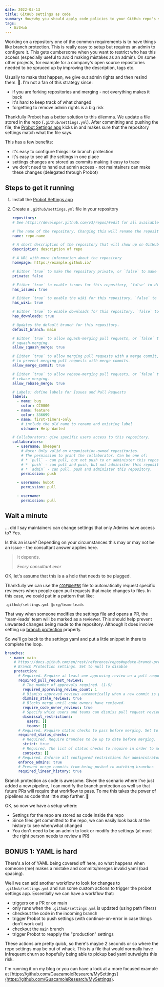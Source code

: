 ```yaml
---
date: 2022-03-13
title: GitHub settings as code
summary: How/why you should apply code policies to your GitHub repo's settings
tags:
  - GitHub
---
```


Working on a repository one of the common requirements is to have things like branch protection. This is really easy to setup but requires an admin to configure it. This gets cumbersome when you want to restrict who has this access (especially useful to avoid making mistakes as an admin). On some other projects, for example for a company's open source repositories needed to be spruced up by improving the description, tags etc.

Usually to make that happen, we give out admin rights and then resind them. 🤮. I'm not a fan of this strategy since:

- if you are forking repositories and merging - not everything makes it back
- it's hard to keep track of what changed
- forgetting to remove admin rights is a big risk

Thankfully Probot has a better solution to this dilemma. We update a file stored in the repo (`.github/settings.yml`). After committing and pushing the file, the [Probot Settings app](https://probot.github.io/apps/settings/) kicks in and makes sure that the repository settings match what the file says.

This has a few benefits:

- it's easy to configure things like branch protection
- it's easy to see all the settings in one place
- settings changes are stored as commits making it easy to trace
- we don't need to hand out admin access - not maintainers can make these changes (delegated through Probot)
  
## Steps to get it running

1. Install the [Probot Settings app](https://probot.github.io/apps/settings/)
2. Create a `.github/settings.yml` file in your repository

    ``` yaml
    repository:
    # See https://developer.github.com/v3/repos/#edit for all available settings.

    # The name of the repository. Changing this will rename the repository
    name: repo-name

    # A short description of the repository that will show up on GitHub
    description: description of repo

    # A URL with more information about the repository
    homepage: https://example.github.io/

    # Either `true` to make the repository private, or `false` to make it public.
    private: false

    # Either `true` to enable issues for this repository, `false` to disable them.
    has_issues: true

    # Either `true` to enable the wiki for this repository, `false` to disable it.
    has_wiki: true

    # Either `true` to enable downloads for this repository, `false` to disable them.
    has_downloads: true

    # Updates the default branch for this repository.
    default_branch: main

    # Either `true` to allow squash-merging pull requests, or `false` to prevent
    # squash-merging.
    allow_squash_merge: true

    # Either `true` to allow merging pull requests with a merge commit, or `false`
    # to prevent merging pull requests with merge commits.
    allow_merge_commit: true

    # Either `true` to allow rebase-merging pull requests, or `false` to prevent
    # rebase-merging.
    allow_rebase_merge: true

    # Labels: define labels for Issues and Pull Requests
    labels:
      - name: bug
        color: CC0000
      - name: feature
        color: 336699
      - name: first-timers-only
        # include the old name to rename and existing label
        oldname: Help Wanted

    # Collaborators: give specific users access to this repository.
    collaborators:
      - username: bkeepers
        # Note: Only valid on organization-owned repositories.
        # The permission to grant the collaborator. Can be one of:
        # * `pull` - can pull, but not push to or administer this repository.
        # * `push` - can pull and push, but not administer this repository.
        # * `admin` - can pull, push and administer this repository.
        permission: push

      - username: hubot
        permission: pull

      - username:
        permission: pull
    ```

## Wait a minute

... did I say maintainers can change settings that only Admins have access to? Yes.

Is this an issue? Depending on your circumstances this may or may not be an issue - the consultant answer applies here.

> It depends.
>
> <cite>Every consultant ever</cite>

OK, let's assume that this is a a hole that needs to be plugged.

Thankfully we can use the [`CODEOWNERS`](https://docs.github.com/en/repositories/managing-your-repositorys-settings-and-features/customizing-your-repository/about-code-owners) file to automatically request specific reviewers when people open pull requests that make changes to files. In this case, we could put in a pattern that like:

``` text
.github/settings.yml @org/team-leads
```

That way when someone modifies the settings file and opens a PR, the 'team-leads' team will be marked as a reviewer. This should help prevent unwanted changes being made to the repository. Although it does involve setting up [branch protection](https://docs.github.com/en/repositories/configuring-branches-and-merges-in-your-repository/defining-the-mergeability-of-pull-requests/about-protected-branches) properly.

So we'll go back to the settings yaml and put a little snippet in there to complete the loop.

``` yaml
branches:
  - name: main
    # https://docs.github.com/en/rest/reference/repos#update-branch-protection
    # Branch Protection settings. Set to null to disable
    protection:
      # Required. Require at least one approving review on a pull request, before merging. Set to null to disable.
      required_pull_request_reviews:
        # The number of approvals required. (1-6)
        required_approving_review_count: 1
        # Dismiss approved reviews automatically when a new commit is pushed.
        dismiss_stale_reviews: true
        # Blocks merge until code owners have reviewed.
        require_code_owner_reviews: true
        # Specify which users and teams can dismiss pull request reviews. Pass an empty dismissal_restrictions object to disable. User and team dismissal_restrictions are only available for organization-owned repositories. Omit this parameter for personal repositories.
        dismissal_restrictions:
          users: []
          teams: []
      # Required. Require status checks to pass before merging. Set to null to disable
      required_status_checks:
        # Required. Require branches to be up to date before merging.
        strict: true
        # Required. The list of status checks to require in order to merge into this branch
        contexts: []
      # Required. Enforce all configured restrictions for administrators. Set to true to enforce required status checks for repository administrators. Set to null to disable.
      enforce_admins: true
      # Prevent merge commits from being pushed to matching branches
      required_linear_history: true
```

Branch protection as code is awesome. Given the scenario where I've just added a new pipeline, I can modify the branch protection as well so that future PRs will require that workflow to pass. To me this takes the power of pipelines as code that little step further. 🎉

OK, so now we have a setup where:

- Settings for the repo are stored as code inside the repo
- Since files get committed to the repo, we can easily look back at the history to see when/what changed
- You don't need to be an admin to look or modify the settings (at most the right person needs to review a PR)

## BONUS 1: YAML is hard

There's a lot of YAML being covered off here, so what happens when someone (me) makes a mistake and commits/merges invalid yaml (bad spacing).

Well we can add another workflow to look for changes to `.github/settings.yml` and run some custom actions to trigger the probot settings app. Essentially we can have a workflow that:

- triggers on a PR or on main
- only runs when the `.github/settings.yml` is updated (using path filters)
- checkout the code in the incoming branch
- trigger Probot to push settings (with continue-on-error in case things don't work out)
- checkout the `main` branch
- trigger Probot to reapply the "production" settings

These actions are pretty quick, so there's maybe 2 seconds or so where the repo settings may be out of whack. This is a file that would normally have infrequent churn so hopefully being able to pickup bad yaml outweighs this risk.

I'm running it on my blog or you can have a look at a more focused example at [https://github.com/GuacamoleResearch/MySettings](https://github.com/GuacamoleResearch/MySettings).
